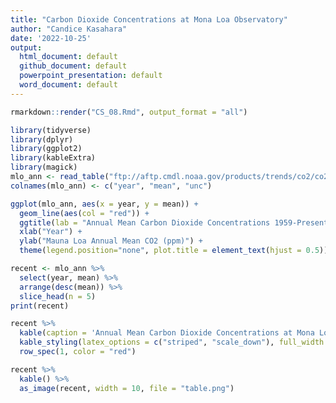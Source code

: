 ```yaml
---
title: "Carbon Dioxide Concentrations at Mona Loa Observatory"
author: "Candice Kasahara"
date: '2022-10-25'
output:
  html_document: default
  github_document: default
  powerpoint_presentation: default
  word_document: default
---
```


```r
rmarkdown::render("CS_08.Rmd", output_format = "all")
```


```r
library(tidyverse)
library(dplyr)
library(ggplot2)
library(kableExtra)
library(magick)
mlo_ann <- read_table("ftp://aftp.cmdl.noaa.gov/products/trends/co2/co2_annmean_mlo.txt", skip = 56)
colnames(mlo_ann) <- c("year", "mean", "unc")
```

```r
ggplot(mlo_ann, aes(x = year, y = mean)) +
  geom_line(aes(col = "red")) +
  ggtitle(lab = "Annual Mean Carbon Dioxide Concentrations 1959-Present") +
  xlab("Year") +
  ylab("Mauna Loa Annual Mean CO2 (ppm)") +
  theme(legend.position="none", plot.title = element_text(hjust = 0.5))
```

```r

recent <- mlo_ann %>%
  select(year, mean) %>%
  arrange(desc(mean)) %>%
  slice_head(n = 5)
print(recent)

recent %>%
  kable(caption = 'Annual Mean Carbon Dioxide Concentrations at Mona Loa') %>%
  kable_styling(latex_options = c("striped", "scale_down"), full_width = T, position = "left") %>%
  row_spec(1, color = "red")

recent %>%
  kable() %>%
  as_image(recent, width = 10, file = "table.png")

```



